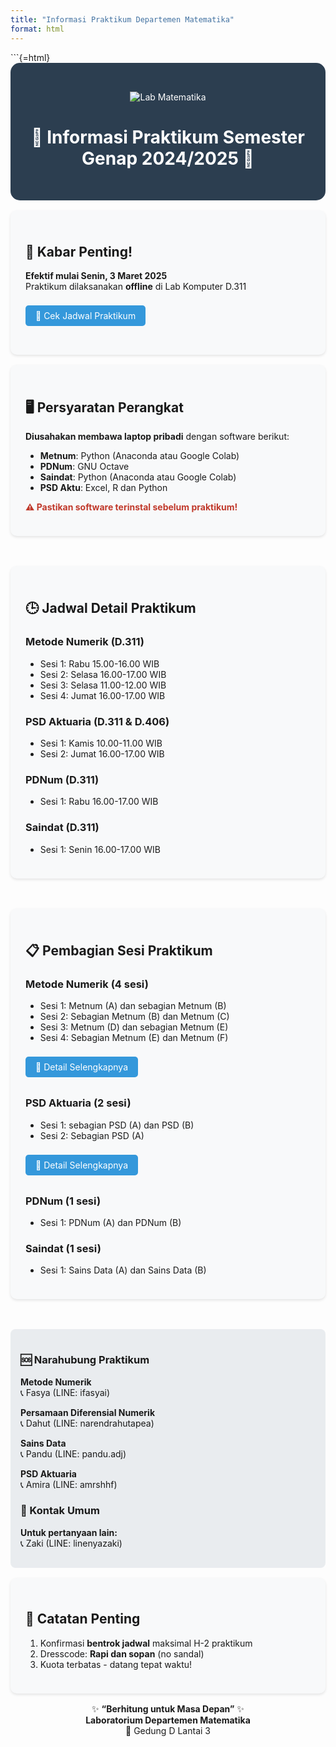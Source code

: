 ```yaml
---
title: "Informasi Praktikum Departemen Matematika"
format: html
---
```


```{=html}
<style>
.header-section {
  background-color: #2c3e50;
  color: white;
  padding: 2rem;
  text-align: center;
  border-radius: 15px;
}

.info-card {
  background-color: #f8f9fa;
  padding: 1.5rem;
  margin: 1rem 0;
  border-radius: 10px;
  box-shadow: 0 2px 4px rgba(0,0,0,0.1);
}

.contact-grid {
  display: grid;
  grid-template-columns: repeat(auto-fit, minmax(250px, 1fr));
  gap: 1rem;
  margin: 2rem 0;
}

.contact-card {
  background-color: #e9ecef;
  padding: 1rem;
  border-radius: 8px;
}

.btn {
  background-color: #3498db;
  color: white;
  padding: 0.5rem 1rem;
  border-radius: 5px;
  text-decoration: none;
  display: inline-block;
  margin: 0.5rem 0;
}

.warning {
  color: #c0392b;
  font-weight: bold;
}
</style>

<div class="header-section">
![Lab Matematika](static/jadwal.jpg) <!-- Ganti dengan gambar utama -->

# 🧮 Informasi Praktikum Semester Genap 2024/2025 🚀
</div>

<div class="info-card">
## 📢 Kabar Penting!
**Efektif mulai Senin, 3 Maret 2025**  
Praktikum dilaksanakan **offline** di Lab Komputer D.311

<a href="https://drive.google.com/uc?export=download&id=12llMcjksPQPAJbvJ5v9FbAZCMRIy9iWu" class="btn">📅 Cek Jadwal Praktikum</a>
</div>

<div class="info-card">
## 🖥️ Persyaratan Perangkat
**Diusahakan membawa laptop pribadi** dengan software berikut:

- **Metnum**: Python (Anaconda atau Google Colab)
- **PDNum**: GNU Octave
- **Saindat**: Python (Anaconda atau Google Colab)
- **PSD Aktu**: Excel, R dan Python

<span class="warning">⚠️ Pastikan software terinstal sebelum praktikum!</span>
</div>

<div class="contact-grid">
<div class="info-card">
## 🕒 Jadwal Detail Praktikum

### Metode Numerik (D.311)
- Sesi 1: Rabu 15.00-16.00 WIB  
- Sesi 2: Selasa 16.00-17.00 WIB  
- Sesi 3: Selasa 11.00-12.00 WIB
- Sesi 4: Jumat 16.00-17.00 WIB

### PSD Aktuaria (D.311 & D.406)
- Sesi 1: Kamis 10.00-11.00 WIB  
- Sesi 2: Jumat 16.00-17.00 WIB  

### PDNum (D.311)
- Sesi 1: Rabu 16.00-17.00 WIB  

### Saindat (D.311)
- Sesi 1: Senin 16.00-17.00 WIB  

</div>
<div class="info-card">
## 📋 Pembagian Sesi Praktikum

### Metode Numerik (4 sesi)
- Sesi 1: Metnum (A) dan sebagian Metnum (B)
- Sesi 2: Sebagian Metnum (B) dan Metnum (C)
- Sesi 3: Metnum (D) dan sebagian Metnum (E)
- Sesi 4: Sebagian Metnum (E) dan Metnum (F)

<a href="https://docs.google.com/spreadsheets/d/1uFKa_2sH9b1JSoHP30nNTgPaA3rfJvExff5O_8u3dr0/edit?usp=sharing" class="btn">🚀 Detail Selengkapnya</a>

### PSD Aktuaria (2 sesi)
- Sesi 1: sebagian PSD (A) dan  PSD (B)
- Sesi 2: Sebagian PSD (A)

<a href="https://docs.google.com/spreadsheets/d/1uFKa_2sH9b1JSoHP30nNTgPaA3rfJvExff5O_8u3dr0/edit?usp=sharing#gid=786920753" class="btn">🧮 Detail Selengkapnya</a>

### PDNum (1 sesi)
- Sesi 1: PDNum (A) dan PDNum (B)

### Saindat (1 sesi)
- Sesi 1: Sains Data (A) dan Sains Data (B)

</div>
</div>


<div class="contact-card">
### 🆘 Narahubung Praktikum
**Metode Numerik**  
📞 Fasya (LINE: ifasyai)

**Persamaan Diferensial Numerik**  
📞 Dahut (LINE: narendrahutapea)

**Sains Data**  
📞 Pandu (LINE: pandu.adj)

**PSD Aktuaria**  
📞 Amira (LINE: amrshhf)

### 📩 Kontak Umum
**Untuk pertanyaan lain:**  
📞 Zaki (LINE: linenyazaki)
</div>

<div class="info-card">
## 📌 Catatan Penting
1. Konfirmasi **bentrok jadwal** maksimal H-2 praktikum
2. Dresscode: **Rapi dan sopan** (no sandal)
3. Kuota terbatas - datang tepat waktu!
</div>

<center>
✨ **"Berhitung untuk Masa Depan"** ✨  
**Laboratorium Departemen Matematika**  
📍 Gedung D Lantai 3
</center>